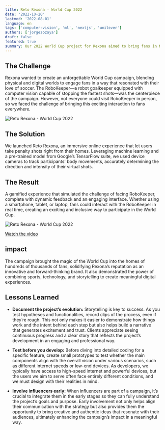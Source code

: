 ```yaml
---
title: Reto Rexona - World Cup 2022
date: '2022-10-20'
lastmod: '2022-08-01'
language: en
tags: ['computer-vision', 'ml', 'nextjs', 'unilever']
authors: ['jorgezozaya']
draft: false
featured: true
summary: Our 2022 World Cup project for Rexona aimed to bring fans in Mexico closer to the game than ever before. 
---
```



## The Challenge

Rexona wanted to create an unforgettable World Cup campaign, blending physical and digital worlds to engage fans in a way that resonated with their love of soccer. The RoboKeeper—a robot goalkeeper equipped with computer vision capable of stopping the fastest shots—was the centerpiece of the campaign. However, not everyone could visit RoboKeeper in person, so we faced the challenge of bringing this exciting interaction to fans everywhere.

![Reto Rexona - World Cup 2022](https://res.cloudinary.com/dbtnomqnj/image/upload/v1732918376/portfolio/Screenshot_2024-11-29_at_2.02.34_PM_uh1vpz.jpg)

## The Solution

We launched Reto Rexona, an immersive online experience that let users take penalty shots right from their homes. Leveraging machine learning and a pre-trained model from Google’s TensorFlow suite, we used device cameras to track participants' body movements, accurately determining the direction and intensity of their virtual shots.

## The Result

A gamified experience that simulated the challenge of facing RoboKeeper, complete with dynamic feedback and an engaging interface. Whether using a smartphone, tablet, or laptop, fans could interact with the RoboKeeper in real time, creating an exciting and inclusive way to participate in the World Cup.

![Reto Rexona - World Cup 2022](https://res.cloudinary.com/dbtnomqnj/image/upload/v1732918375/portfolio/Screenshot_2024-11-29_at_2.03.03_PM_obgccn.jpg)

[Watch the video](https://www.youtube.com/watch?v=RVGdAZJ7H9M&t=4s&ab_channel=JorgeZozaya)


## impact

The campaign brought the magic of the World Cup into the homes of hundreds of thousands of fans, solidifying Rexona’s reputation as an innovative and forward-thinking brand. It also demonstrated the power of combining sports, technology, and storytelling to create meaningful digital experiences.

## Lessons Learned

+ **Document the project’s evolution:** Storytelling is key to success. As you test hypotheses and functionalities, record clips of the process, even if they’re rough. This not only makes it easier to demonstrate how things work and the intent behind each step but also helps build a narrative that generates excitement and trust. Clients appreciate seeing continuous progress and a clear story that reflects the project’s development in an engaging and professional way.

+ **Test before you develop:** Before diving into detailed coding for a specific feature, create small prototypes to test whether the main components align with the overall vision under various scenarios, such as different internet speeds or low-end devices. As developers, we typically have access to high-speed internet and powerful devices, but the users we aim to serve often face entirely different conditions, and we must design with their realities in mind.

+ **Involve influencers early:** When influencers are part of a campaign, it’s crucial to integrate them in the early stages so they can fully understand the project’s goals and purpose. Early involvement not only helps align their communication with the strategy but also provides them the opportunity to bring creative and authentic ideas that resonate with their audiences, ultimately enhancing the campaign’s impact in a meaningful way.


